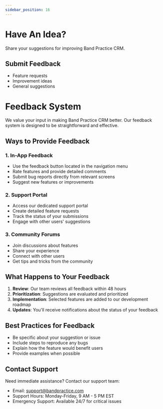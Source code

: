 ```yaml
---
sidebar_position: 16
---
```


# Have An Idea?

Share your suggestions for improving Band Practice CRM.

## Submit Feedback
- Feature requests
- Improvement ideas
- General suggestions 

# Feedback System

We value your input in making Band Practice CRM better. Our feedback system is designed to be straightforward and effective.

## Ways to Provide Feedback

### 1. In-App Feedback
- Use the feedback button located in the navigation menu
- Rate features and provide detailed comments
- Submit bug reports directly from relevant screens
- Suggest new features or improvements

### 2. Support Portal
- Access our dedicated support portal
- Create detailed feature requests
- Track the status of your submissions
- Engage with other users' suggestions

### 3. Community Forums
- Join discussions about features
- Share your experience
- Connect with other users
- Get tips and tricks from the community

## What Happens to Your Feedback

1. **Review**: Our team reviews all feedback within 48 hours
2. **Prioritization**: Suggestions are evaluated and prioritized
3. **Implementation**: Selected features are added to our development roadmap
4. **Updates**: You'll receive notifications about the status of your feedback

## Best Practices for Feedback

- Be specific about your suggestion or issue
- Include steps to reproduce any bugs
- Explain how the feature would benefit users
- Provide examples when possible

## Contact Support

Need immediate assistance? Contact our support team:
- Email: support@bandpractice.com
- Support Hours: Monday-Friday, 9 AM - 5 PM EST
- Emergency Support: Available 24/7 for critical issues 